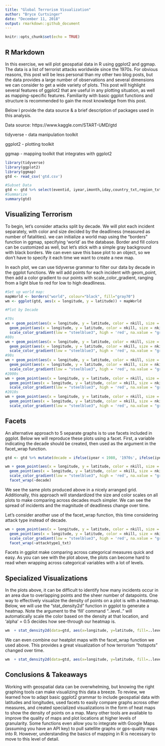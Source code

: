 ---
title: "Global Terrorism Visualization"
author: "Bryce Curtsinger"
date: "December 11, 2018"
output: rmarkdown::github_document
---

```{r setup, include=FALSE}
knitr::opts_chunk$set(echo = TRUE)
```

## R Markdown

In this exercise, we will plot geospatial data in R using ggplot2 and ggmap. The data is a list of terrorist attacks worldwide since the 1970s. For obvious reasons, this post will be less personal than my other two blog posts, but the data provides a large number of observations and several dimensions we can consider to get a wide variety of plots. This post will highlight several features of ggplot2 that are useful in any plotting situation, as well as mapping-specific features. Familiarity with basic ggplot functions and structure is recommended to gain the most knowledge from this post.

Below I provide the data source & a brief description of packages used in this analysis.

Data source: https://www.kaggle.com/START-UMD/gtd

tidyverse - data manipulation toolkit

ggplot2 - plotting toolkit

ggmap - mapping toolkit that integrates with ggplot2

```{r Intro & Data Prep, echo = F, message=F}
library(tidyverse)
library(ggplot2)
library(ggmap)
gtd <- read_csv('gtd.csv')

#Subset Data
gtd <- gtd %>% select(eventid, iyear,imonth,iday,country_txt,region_txt,provstate,city,latitude,longitude,attacktype1_txt, targtype1_txt, gname, weaptype1_txt, nkill, nkillus) %>% filter(!is.na(latitude), !is.na(longitude), longitude > -500, !is.na(nkill))
#Summarize
summary(gtd)
```

## Visualizing Terrorism

To begin, let's consider attacks split by decade. We will plot each incident separately, with color and size decided by the deadliness (measured as number of fatalities). we can initialize a world map using the "borders" function in ggmap, specifying 'world' as the database. Border and fill colors can be customized as well, but let's stick with a simple gray background with black borders. We can even save this base plot to an object, so we don't have to specify it each time we want to create a new map.

In each plot, we can use tidyverse grammar to filter our data by decade in the ggplot functions. We will add points for each incident with geom_point, then add a color gradient to our points with scale_color_gradient, ranging from a light blue to red for low to high deadliness.

```{r Visualize Terror Incidents}
#Set up world map:
mapWorld <- borders("world", colour="black", fill="gray70")
wm <- ggplot(gtd, aes(x = longitude, y = latitude)) + mapWorld

#Plot by Decade

#70s
wm + geom_point(aes(x = longitude, y = latitude, color = nkill, size = nkill), data = gtd %>% filter(iyear >= 1970 & iyear <= 1980 & nkill <= 200)) + 
  geom_point(aes(x = longitude, y = latitude, color = nkill, size = nkill), data = gtd %>% filter(iyear >= 1970 & iyear <= 1980 & nkill > 200)) + 
  scale_color_gradient(low = "steelblue3", high = 'red', na.value = "grey50", guide = "colourbar" )
#80s
wm + geom_point(aes(x = longitude, y = latitude, color = nkill, size = nkill), data = gtd %>% filter(iyear >= 1980 & iyear <= 1990 & nkill <= 200)) + 
  geom_point(aes(x = longitude, y = latitude, color = nkill, size = nkill), data = gtd %>% filter(iyear >= 1980 & iyear <= 1990 & nkill > 200)) + 
  scale_color_gradient(low = "steelblue3", high = 'red', na.value = "grey50", guide = "colourbar" )
#90s
wm + geom_point(aes(x = longitude, y = latitude, color = nkill, size = nkill), data = gtd %>% filter(iyear >= 1990 & iyear <= 2000 & nkill <= 200)) + 
  geom_point(aes(x = longitude, y = latitude, color = nkill, size = nkill), data = gtd %>% filter(iyear >= 1990 & iyear <= 2000 & nkill > 200)) + 
  scale_color_gradient(low = "steelblue3", high = 'red', na.value = "grey50", guide = "colourbar" )
#2000s
wm + geom_point(aes(x = longitude, y = latitude, color = nkill, size = nkill), data = gtd %>% filter(iyear >= 2000 & iyear <= 2010 & nkill <= 200)) + 
  geom_point(aes(x = longitude, y = latitude, color = nkill, size = nkill), data = gtd %>% filter(iyear >= 2000 & iyear <= 2010 & nkill > 200)) + 
  scale_color_gradient(low = "steelblue3", high = 'red', na.value = "grey50", guide = "colourbar" )
#2010s
wm + geom_point(aes(x = longitude, y = latitude, color = nkill, size = nkill), data = gtd %>% filter(iyear >= 2010 & iyear <= 2020 & nkill <= 200)) + 
  geom_point(aes(x = longitude, y = latitude, color = nkill, size = nkill), data = gtd %>% filter(iyear >= 2010 & iyear <= 2020 & nkill > 200)) + 
  scale_color_gradient(low = "steelblue3", high = 'red', na.value = "grey50", guide = "colourbar" )

```

## Facets
An alternative approach to 5 separate graphs is to use facets included in ggplot. Below we will reproduce these plots using a facet. First, a variable indicating the decade should be created, then used as the argument in the facet_wrap function.

```{r facet}
gtd <- gtd %>% mutate(decade = ifelse(iyear < 1980, '1970s', ifelse(iyear < 1990, '1980s', ifelse(iyear < 2000, '1990s', ifelse(iyear < 2010, '2000s', '2010s')))))

wm + geom_point(aes(x = longitude, y = latitude, color = nkill, size = nkill), data = gtd %>% filter(nkill <= 200)) + 
  geom_point(aes(x = longitude, y = latitude, color = nkill, size = nkill), data = gtd %>% filter(nkill > 200)) + 
  scale_color_gradient(low = "steelblue3", high = 'red', na.value = "grey50", guide = "colourbar" ) + 
  facet_wrap(~decade)

```


We see the same plots produced above in a nicely arranged grid. Additionally, this approach will standardized the size and color scales on all plots to make comparing across decades much simpler. We can see the spread of incidents and the magnitude of deadliness change over time.

Let's consider another use of the facet_wrap function, this time considering attack type instead of decade.

```{r facet II}
wm + geom_point(aes(x = longitude, y = latitude, color = nkill, size = nkill), data = gtd %>% filter(nkill <= 200)) + 
  geom_point(aes(x = longitude, y = latitude, color = nkill, size = nkill), data = gtd %>% filter(nkill > 200)) + 
  scale_color_gradient(low = "steelblue3", high = 'red', na.value = "grey50", guide = "colourbar" ) + 
  facet_wrap(~attacktype1_txt)
```

Facets in ggplot make comparing across categorical measures quick and easy. As you can see with the plot above, the plots can become hard to read when wrapping across categorical variables with a lot of levels.

## Specialized Visualizations

In the plots above, it can be difficult to identify how many incidents occur in an area due to overlapping points and the sheer number of datapoints. One way to effectively visualize the density of points on a plot is with a heatmap. Below, we will use the "stat_density2d" function in ggplot to generate a heatmap. Note the argument to the 'fill' command "..level.." will automatically scale the color based on the density at that location, and 'alpha' = 0.5 decides how see-through our heatmap is.

```{r Heatmap}
wm  + stat_density2d(data=gtd, aes(x=longitude, y=latitude, fill=..level.., alpha = 0.5), geom="polygon")
```

We can even combine our heatplot maps with the facet_wrap function we used above. This provides a great visualization of how terrorism "hotspots" changed over time.

```{r Facet Heatmap}
wm  + stat_density2d(data=gtd, aes(x=longitude, y=latitude, fill=..level.., alpha = 0.5), geom="polygon") + facet_wrap(~decade)
```

## Conclusions & Takeaways

Working with geospatial data can be overwhelming, but knowing the right graphing tools can make visualizing this data a breeze. To review, we learned how to adapt basic ggplot2 grammar to include geospatial data with latitudes and longitudes, used facets to easily compare graphs across other measures, and created specialized visualizations in the form of heat maps to show the density of points on a map. Many other tools are available to improve the quality of maps and plot locations at higher levels of granularity. Some functions even allow you to integrate with Google Maps (assuming you have an API key) to pull satellite graphs or gps-quality maps into R. However, understanding the basics of mapping in R is necessary to move to this level of detail.
